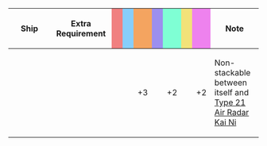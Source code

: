 {|class="wikitable" style="width:100%; text-align: center; vertical-align: middle;"
|-
! style="width: 20%;" | Ship
! style="width: 25%;" | Extra Requirement
! style="width: 5%; background-color: lightcoral;" | {{Firepower}}
! style="width: 5%; background-color: lightskyblue;" | {{Torpedo}}
! style="width: 5%; background-color: sandybrown;" | {{AA}}
! style="width: 5%; background-color: #9C8FEE;" | {{ASW}}
! style="width: 5%; background-color: #7fffd4;" | {{LOS}}
! style="width: 5%; background-color: #F2E279;" | {{Armor}}
! style="width: 5%; background-color: violet;" | {{Evasion}}
! style="width: 20%;" | Note
|-
! {{ShipLink|Mogami/Kai|Mogami/Kai Ni|Mogami/Kai Ni Toku|text=Mogami Kai/Kai Ni/Kai Ni Toku}}<br/>{{ShipLink|Akizuki|Teruzuki|Suzutsuki|Hatsuzuki|text=Akizuki-Class|link_class=Akizuki}}
| style="text-align:left;" | 
| || || +3 || || +2 || || +2
| style="text-align:left;" | Non-stackable between itself and [[Type 21 Air Radar Kai Ni/Bonuses|Type 21 Air Radar Kai Ni]]
|}